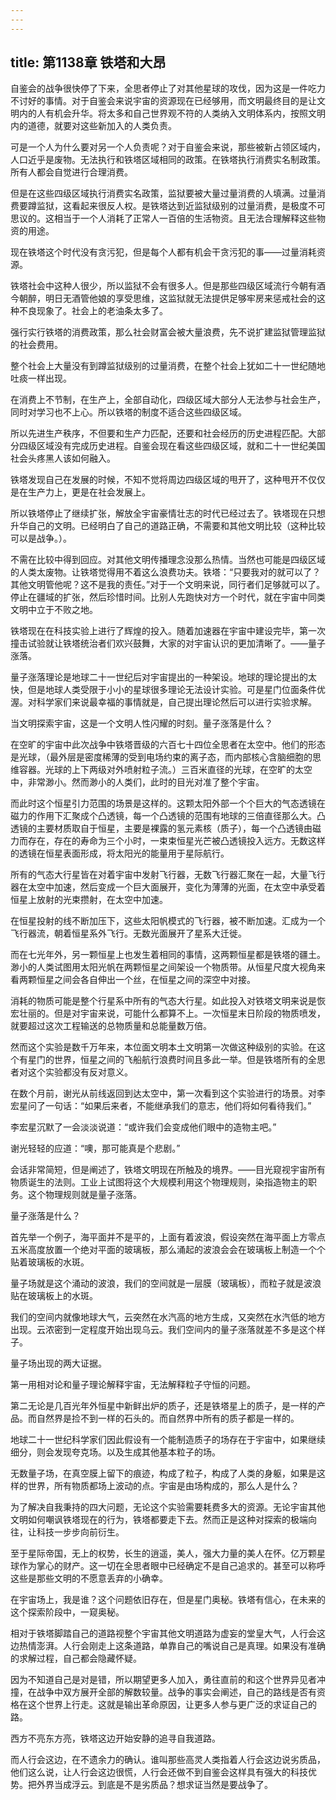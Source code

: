 ```yaml
---
---
---
```

title: 第1138章 铁塔和大昂
---



自鉴会的战争很快停了下来，全思者停止了对其他星球的攻伐，因为这是一件吃力不讨好的事情。对于自鉴会来说宇宙的资源现在已经够用，而文明最终目的是让文明内的人有机会升华。将太多和自己世界观不符的人类纳入文明体系内，按照文明内的道德，就要对这些新加入的人类负责。

可是一个人为什么要对另一个人负责呢？对于自鉴会来说，那些被新占领区域内，人口近乎是废物。无法执行和铁塔区域相同的政策。在铁塔执行消费实名制政策。所有人都会自觉进行合理消费。

但是在这些四级区域执行消费实名政策，监狱要被大量过量消费的人填满。过量消费要蹲监狱，这看起来很反人权。是铁塔达到近监狱级别的过量消费，是极度不可思议的。这相当于一个人消耗了正常人一百倍的生活物资。且无法合理解释这些物资的用途。

现在铁塔这个时代没有贪污犯，但是每个人都有机会干贪污犯的事——过量消耗资源。

铁塔社会中这种人很少，所以监狱不会有很多人。但是那些四级区域流行今朝有酒今朝醉，明日无酒管他娘的享受思维，这监狱就无法提供足够牢房来惩戒社会的这种不良现象了。社会上的老油条太多了。

强行实行铁塔的消费政策，那么社会财富会被大量浪费，先不说扩建监狱管理监狱的社会费用。

整个社会上大量没有到蹲监狱级别的过量消费，在整个社会上犹如二十一世纪随地吐痰一样出现。

在消费上不节制，在生产上，全部自动化，四级区域大部分人无法参与社会生产，同时对学习也不上心。所以铁塔的制度不适合这些四级区域。

所以先进生产秩序，不但要和生产力匹配，还要和社会经历的历史进程匹配。大部分四级区域没有完成历史进程。自鉴会现在看这些四级区域，就和二十一世纪美国社会头疼黑人该如何融入。

铁塔发现自己在发展的时候，不知不觉将周边四级区域的甩开了，这种甩开不仅仅是在生产力上，更是在社会发展上。

所以铁塔停止了继续扩张，解放全宇宙豪情壮志的时代已经过去了。铁塔现在只想升华自己的文明。已经明白了自己的道路正确，不需要和其他文明比较（这种比较可以是战争。）。

不需在比较中得到回应。对其他文明传播理念没那么热情。当然也可能是四级区域的人类太废物。让铁塔觉得用不着这么浪费功夫。铁塔：“只要我对的就可以了？其他文明管他呢？这不是我的责任。”对于一个文明来说，同行者们足够就可以了。停止在疆域的扩张，然后珍惜时间。比别人先跑快对方一个时代，就在宇宙中同类文明中立于不败之地。

铁塔现在在科技实验上进行了辉煌的投入。随着加速器在宇宙中建设完毕，第一次撞击试验就让铁塔统治者们欢兴鼓舞，大家的对宇宙认识的更加清晰了。——量子涨落。

量子涨落理论是地球二十一世纪后对宇宙提出的一种架设。地球的理论提出的太快，但是地球人类受限于小小的星球很多理论无法设计实验。可是星门位面条件优渥。对科学家们来说最幸福的事情就是，自己提出理论然后可以进行实验求解。

当文明探索宇宙，这是一个文明人性闪耀的时刻。量子涨落是什么？

在空旷的宇宙中此次战争中铁塔晋级的六百七十四位全思者在太空中。他们的形态是光球，（最外层是密度稀薄的受到电场约束的离子态，而内部核心含脑细胞的思维容器。光球的上下两级对外喷射粒子流。）三百米直径的光球，在空旷的太空中，非常渺小。然而渺小的人类们，此时的目光对准了整个宇宙。

而此时这个恒星引力范围的场景是这样的。这颗太阳外部一个个巨大的气态透镜在磁力的作用下汇聚成个凸透镜，每一个凸透镜的范围有地球的三倍直径那么大。凸透镜的主要材质取自于恒星，主要是裸露的氢元素核（质子），每一个凸透镜由磁力而存在，存在的寿命为三个小时，一束束恒星光芒被凸透镜投入远方。无数这样的透镜在恒星表面形成，将太阳光的能量用于星际航行。

所有的气态大行星皆在对着宇宙中发射飞行器，无数飞行器汇聚在一起，大量飞行器在太空中加速，然后变成一个巨大面展开，变化为薄薄的光面，在太空中承受着恒星上放射的光束攒射，在太空中加速。

在恒星投射的线不断加压下，这些太阳帆模式的飞行器，被不断加速。汇成为一个飞行器流，朝着恒星系外飞行。无数光面展开了星系大迁徙。

而在七光年外，另一颗恒星上也发生着相同的事情，这两颗恒星都是铁塔的疆土。渺小的人类试图用太阳光帆在两颗恒星之间架设一个物质带。从恒星尺度大视角来看两颗恒星之间会各自伸出一个丝，在恒星之间的深空中对接。

消耗的物质可能是整个行星系中所有的气态大行星。如此投入对铁塔文明来说是恢宏壮丽的。但是对宇宙来说，可能什么都算不上。一次恒星末日阶段的物质喷发，就要超过这次工程输送的总物质量和总能量数万倍。

然而这个实验是数千万年来，本位面文明本土文明第一次做这种级别的实验。在这个有星门的世界，恒星之间的飞船航行浪费时间且多此一举。但是铁塔所有的全思者对这个实验都没有反对意义。

在数个月前，谢光从前线返回到达太空中，第一次看到这个实验进行的场景。对李宏星问了一句话：“如果后来者，不能继承我们的意志，他们将如何看待我们。”

李宏星沉默了一会淡淡说道：“或许我们会变成他们眼中的造物主吧。”

谢光轻轻的应道：“噢，那可能真是个悲剧。”

会话非常简短，但是阐述了，铁塔文明现在所触及的境界。——目光窥视宇宙所有物质诞生的法则。工业上试图将这个大规模利用这个物理规则，染指造物主的职务。这个物理规则就是量子涨落。

量子涨落是什么？

首先举一个例子，海平面并不是平的，上面有着波浪，假设突然在海平面上方零点五米高度放置一个绝对平面的玻璃板，那么涌起的波浪会会在玻璃板上制造一个个贴着玻璃板的水斑。

量子场就是这个涌动的波浪，我们的空间就是一层膜（玻璃板），而粒子就是波浪贴在玻璃板上的水斑。

我们的空间内就像地球大气，云突然在水汽高的地方生成，又突然在水汽低的地方出现。云浓密到一定程度开始出现乌云。我们空间内的量子涨落就差不多是这个样子。

量子场出现的两大证据。

第一用相对论和量子理论解释宇宙，无法解释粒子守恒的问题。

第二无论是几百光年外恒星中新鲜出炉的质子，还是铁塔星上的质子，是一样的产品。而自然界是捡不到一样的石头的。而自然界中所有的质子都是一样的。

地球二十一世纪科学家们因此假设有一个能制造质子的场存在于宇宙中，如果继续细分，则会发现夸克场。以及生成其他基本粒子的场。

无数量子场，在真空膜上留下的痕迹，构成了粒子，构成了人类的身躯，如果是这样的世界，所有物质都场上波动的点。宇宙是由场构成的，那么人是什么？

为了解决自我秉持的四大问题，无论这个实验需要耗费多大的资源。无论宇宙其他文明如何嘲讽铁塔现在的行为，铁塔都要走下去。然而正是这种对探索的极端向往，让科技一步步向前衍生。

至于星际帝国，无上的权势，长生的逍遥，美人，强大力量的美人在怀。亿万颗星球作为掌心的财产。这一切在全思者眼中已经确定不是自己追求的。甚至可以称呼这些是那些文明的不愿意丢弃的小确幸。

在宇宙场上，我是谁？这个问题依旧存在，但是星门奥秘。铁塔有信心，在未来的这个探索阶段中，一窥奥秘。

相对于铁塔脚踏自己的道路视整个宇宙其他文明道路为虚妄的堂皇大气，人行会这边热情澎湃。人行会刚走上这条道路，单靠自己的嘴说自己是真理。如果没有准确的求解过程，自己都会隐藏怀疑。

因为不知道自己是对是错，所以期望更多人加入，勇往直前的和这个世界异见者冲撞，在战争中双方展开全部的解数较量。战争的事实会阐述，自己的路线是否有资格在这个世界上行走。这就是输出革命原因，让更多人参与更广泛的求证自己的路。

西方不亮东方亮，铁塔这边开始安静的追寻自我道路。

而人行会这边，在不遗余力的确认。谁叫那些高灵人类指着人行会这边说劣质品，他们这么说，让人行会这边很慌，人行会还做不到自鉴会这样具有强大的科技优势。把外界当成浮云。到底是不是劣质品？想求证当然是要战争了。